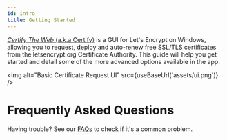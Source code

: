 ```yaml
---
id: intro
title: Getting Started
---
```



[*Certify The Web* (a.k.a Certify)](https://certifytheweb.com) is a GUI for  Let's Encrypt on Windows, allowing you to request, deploy and auto-renew free SSL/TLS certificates from the letsencrypt.org Certificate Authority. This guide will help you get started and detail some of the more advanced options available in the app.

<img alt="Basic Certificate Request UI" src={useBaseUrl('assets/ui.png')} />

# Frequently Asked Questions
Having trouble? See our [FAQs](faq.md) to check if it's a common problem.



